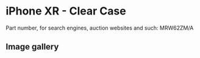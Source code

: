
# iPhone XR  - Clear Case

Part number, for search engines, auction websites and such: MRW62ZM/A

## Image gallery

<div style={{ width: "768px" }}>
  <GalleryComponent
    images={[
      {
        original: "/everysource/MRW62.png",
        thumbnail: "/everypreview/MRW62.png",
      },
      {
        original: "/everysource/MRW62_AV1_BLACK.png",
        thumbnail: "/everypreview/MRW62_AV1_BLACK.png",
      },
      {
        original: "/everysource/MRW62_AV2.png",
        thumbnail: "/everypreview/MRW62_AV2.png",
      },
      {
        original: "/everysource/MRW62_AV3.png",
        thumbnail: "/everypreview/MRW62_AV3.png",
      },
      {
        original: "/everysource/MRW62_AV4.png",
        thumbnail: "/everypreview/MRW62_AV4.png",
      },
      {
        original: "/everysource/MRW62_AV5.png",
        thumbnail: "/everypreview/MRW62_AV5.png",
      },
      {
        original: "/everysource/MRW62_AV6.png",
        thumbnail: "/everypreview/MRW62_AV6.png",
      },
      {
        original: "/everysource/MRW62_AV7.png",
        thumbnail: "/everypreview/MRW62_AV7.png",
      }
    ]}
  />
</div>
